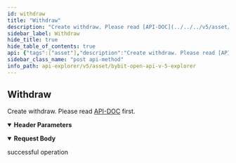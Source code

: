 ```yaml
---
id: withdraw
title: "Withdraw"
description: "Create withdraw. Please read [API-DOC](../../../v5/asset/withdraw#) first."
sidebar_label: Withdraw
hide_title: true
hide_table_of_contents: true
api: {"tags":["asset"],"description":"Create withdraw. Please read [API-DOC](../../../v5/asset/withdraw#) first.","operationId":"withdraw","parameters":[{"name":"apiKey","in":"header","description":"If not input, the default one will be used","required":false,"schema":{"type":"string"}},{"name":"secret","in":"header","description":"If not input, the default one will be used","required":false,"schema":{"type":"string"}}],"responses":{"200":{"description":"successful operation"}},"requestBody":{"content":{"application/json":{"schema":{"type":"object","properties":{"coin":{"type":"string","description":"array of sub UIDs","example":"USDT"},"chain":{"type":"string","description":"Chain name","example":"ETH"},"address":{"type":"string","description":"Wallet address","example":null},"tag":{"type":"string","description":"Tag","example":null},"amount":{"type":"string","description":"Amount","example":"20"},"timestamp":{"type":"integer","description":"Current timestamp (ms)","example":null},"forceChain":{"type":"integer","description":"0=If the address is internal address, then internal transfer, 1=Force withdraw on chain","enum":[0,1],"example":0,"default":0}},"required":["coin","chain","address","amount","timestamp"]}}}},"method":"post","path":"/v5/asset/withdraw/create","servers":[{"url":"https://api-testnet.bybit.com","description":"Testnet server"}],"jsonRequestBodyExample":{"coin":"USDT","chain":"ETH","address":null,"tag":null,"amount":"20","timestamp":null,"forceChain":0},"info":{"description":"Collection of v5 Restul API\n","version":"3.0.0","title":"Bybit Open API v5 explorer"},"postman":{"name":"Withdraw","description":{"content":"Create withdraw. Please read [API-DOC](../../../v5/asset/withdraw#) first.","type":"text/plain"},"url":{"path":["v5","asset","withdraw","create"],"host":["{{baseUrl}}"],"query":[],"variable":[]},"header":[{"disabled":false,"description":{"content":"If not input, the default one will be used","type":"text/plain"},"key":"apiKey","value":""},{"disabled":false,"description":{"content":"If not input, the default one will be used","type":"text/plain"},"key":"secret","value":""},{"key":"Content-Type","value":"application/json"}],"method":"POST","body":{"mode":"raw","raw":"\"\"","options":{"raw":{"language":"json"}}}}}
sidebar_class_name: "post api-method"
info_path: api-explorer/v5/asset/bybit-open-api-v-5-explorer
---
```



## Withdraw



Create withdraw. Please read [API-DOC](../../../v5/asset/withdraw#) first.

<details style={{"marginBottom":"1rem"}} data-collapsed={false} open={true}><summary style={{}}><strong>Header Parameters</strong></summary><div><ul><ParamsItem className={"paramsItem"} param={{"name":"apiKey","in":"header","description":"If not input, the default one will be used","required":false,"schema":{"type":"string"}}}></ParamsItem><ParamsItem className={"paramsItem"} param={{"name":"secret","in":"header","description":"If not input, the default one will be used","required":false,"schema":{"type":"string"}}}></ParamsItem></ul></div></details><MimeTabs><TabItem label={"application/json"} value={"application/json-schema"}><details style={{}} data-collapsed={false} open={true}><summary style={{"textAlign":"left"}}><strong>Request Body</strong></summary><div style={{"textAlign":"left","marginLeft":"1rem"}}></div><ul style={{"marginLeft":"1rem"}}><SchemaItem collapsible={false} name={"coin"} required={true} schemaDescription={"array of sub UIDs"} schemaName={"string"} qualifierMessage={undefined} defaultValue={undefined}></SchemaItem><SchemaItem collapsible={false} name={"chain"} required={true} schemaDescription={"Chain name"} schemaName={"string"} qualifierMessage={undefined} defaultValue={undefined}></SchemaItem><SchemaItem collapsible={false} name={"address"} required={true} schemaDescription={"Wallet address"} schemaName={"string"} qualifierMessage={undefined} defaultValue={undefined}></SchemaItem><SchemaItem collapsible={false} name={"tag"} required={false} schemaDescription={"Tag"} schemaName={"string"} qualifierMessage={undefined} defaultValue={undefined}></SchemaItem><SchemaItem collapsible={false} name={"amount"} required={true} schemaDescription={"Amount"} schemaName={"string"} qualifierMessage={undefined} defaultValue={undefined}></SchemaItem><SchemaItem collapsible={false} name={"timestamp"} required={true} schemaDescription={"Current timestamp (ms)"} schemaName={"integer"} qualifierMessage={undefined} defaultValue={undefined}></SchemaItem><SchemaItem collapsible={false} name={"forceChain"} required={false} schemaDescription={"0=If the address is internal address, then internal transfer, 1=Force withdraw on chain"} schemaName={"integer"} qualifierMessage={"**Possible values:** [`0`, `1`]"} defaultValue={0}></SchemaItem></ul></details></TabItem></MimeTabs><div><ApiTabs><TabItem label={"200"} value={"200"}><div>

successful operation

</div><div></div></TabItem></ApiTabs></div>
      